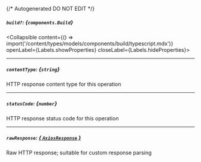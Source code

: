 {/* Autogenerated DO NOT EDIT  */}

##### `build?`: *{`components.Build`}*
<Collapsible content={() => import('/content/types/models/components/build/typescript.mdx')} openLabel={Labels.showProperties} closeLabel={Labels.hideProperties}>
</Collapsible>

---
##### `contentType`: *{`string`}*
HTTP response content type for this operation

---
##### `statusCode`: *{`number`}*
HTTP response status code for this operation

---
##### `rawResponse`: [*{ `AxiosResponse` }*](https://axios-http.com/docs/res_schema)
Raw HTTP response; suitable for custom response parsing


